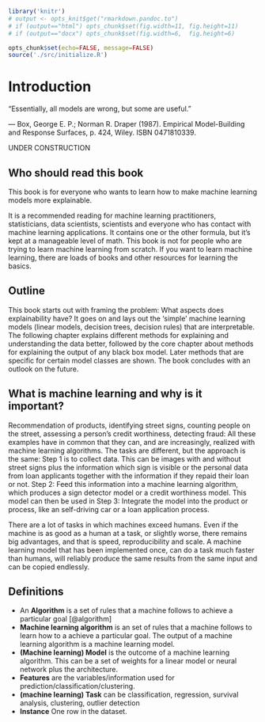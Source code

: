 \mainmatter


```r
library('knitr')
# output <- opts_knit$get("rmarkdown.pandoc.to")
# if (output=="html") opts_chunk$set(fig.width=11, fig.height=11)
# if (output=="docx") opts_chunk$set(fig.width=6,  fig.height=6)

opts_chunk$set(echo=FALSE, message=FALSE)
source('./src/initialize.R')

```

# Introduction {#intro}

"Essentially, all models are wrong, but some are useful."

--- Box, George E. P.; Norman R. Draper (1987). Empirical Model-Building and Response Surfaces, p. 424, Wiley. ISBN 0471810339.

UNDER CONSTRUCTION

<!-- TODO: Add examples here -->


## Who should read this book
This book is for everyone who wants to learn how to make machine learning models more explainable.

It is a recommended reading for machine learning practitioners, statisticians, data scientists, scientists and everyone who has contact with machine learning applications.  It contains one or the other formula, but it's kept at a manageable level of math.
This book is not for people who are trying to learn machine learning from scratch. If you want to learn machine learning, there are loads of books and other resources for learning the basics.


## Outline
This book starts out with framing the problem: What aspects does explainability have? It goes on and lays out the 'simple'
machine learning models (linear models, decision trees, decision rules) that are interpretable. The following chapter explains different methods for explaining and understanding the data better, followed by the core chapter about methods for explaining the output of any black box model. Later methods that are specific for certain model classes are shown. The book concludes with an outlook on the future.


## What is machine learning and why is it important?
Recommendation of products, identifying street signs, counting people on the street, assessing a person's credit worthiness, detecting fraud: All these examples have in common that they can, and are increasingly, realized with machine learning algorithms. The tasks are different, but the approach is the same: Step 1 is to collect data. This can be images with and without street signs plus the information which sign is visible or the personal data from loan applicants together with the information if they repaid their loan or not. Step 2: Feed this information into a machine learning algorithm, which produces a sign detector model or a credit worthiness model. This model can then be used in Step 3: Integrate the model into the product or process, like an self-driving car or a loan application process.

There are a lot of tasks in which machines exceed humans. Even if the machine is as good as a human at a task, or slightly worse, there remains big advantages, and that is speed, reproducibility and scale. A machine learning model that has been implemented once, can do a task much faster than humans, will reliably produce the same results from the same input and can be copied endlessly.

## Definitions
- An **Algorithm** is a set of rules that a machine follows to achieve a particular goal [@algorithm]
- **Machine learning algorithm** is an set of rules that a machine follows to learn how to a achieve a particular goal. The output of a machine learning algorithm is a machine learning model.
- **(Machine learning) Model** is the outcome of a machine learning algorithm. This can be a set of weights for a linear model or neural network plus the architecture.
- **Features** are the variables/information used for prediction/classification/clustering.
- **(machine learning) Task** can be classification, regression, survival analysis, clustering, outlier detection
- **Instance** One row in the dataset.
